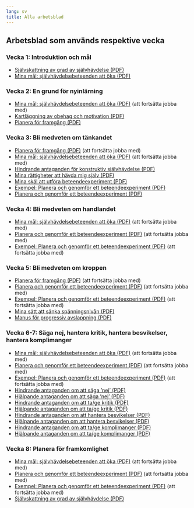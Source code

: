 ```yaml
---
lang: sv
title: Alla arbetsblad
---
```


## Arbetsblad som används respektive vecka

### Vecka 1: Introduktion och mål

  - [Självskattning av grad av självhävdelse (PDF)](forms/100respekt-skattning-situation-relation.pdf)
  - [Mina mål: självhävdelsebeteenden att öka (PDF)](forms/100respekt-SMARTa-mal.pdf)

### Vecka 2: En grund för nyinlärning

  - [Mina mål: självhävdelsebeteenden att öka (PDF)](forms/100respekt-SMARTa-mal.pdf) (att fortsätta jobba med)
  - [Kartläggning av obehag och motivation (PDF)](forms/100respekt-obehag-motivation-reflektion.pdf)
  - [Planera för framgång (PDF)](forms/100respekt-planera-traning.pdf)

### Vecka 3: Bli medveten om tänkandet

  - [Planera för framgång (PDF)](forms/100respekt-planera-traning.pdf) (att fortsätta jobba med)
  - [Mina mål: självhävdelsebeteenden att öka (PDF)](forms/100respekt-SMARTa-mal.pdf) (att fortsätta jobba med)
  - [Hindrande antaganden för konstruktiv självhävdelse (PDF)](forms/100respekt-hindrande-antaganden-sjalvhavdelse.pdf)
  - [Mina rättigheter att hävda mig själv (PDF)](forms/100respekt-mina-rattigheter.pdf)
  - [Mina skäl att utföra beteendeexperiment (PDF)](forms/100respekt-mina-skal-beteendeexperiment.pdf)
  - [Exempel: Planera och genomför ett beteendeexperiment (PDF)](forms/100respekt-exempel-beteendeexperiment.pdf)
  - [Planera och genomför ett beteendeexperiment (PDF)](forms/100respekt-beteendeexperiment.pdf)

### Vecka 4: Bli medveten om handlandet

  - [Mina mål: självhävdelsebeteenden att öka (PDF)](forms/100respekt-SMARTa-mal.pdf) (att fortsätta jobba med)
  - [Planera och genomför ett beteendeexperiment (PDF)](forms/100respekt-beteendeexperiment.pdf) (att fortsätta jobba med)
  - [Exempel: Planera och genomför ett beteendeexperiment (PDF)](forms/100respekt-exempel-beteendeexperiment.pdf) (att fortsätta jobba med)

### Vecka 5: Bli medveten om kroppen

  - [Planera för framgång (PDF)](forms/100respekt-planera-traning.pdf) (att fortsätta jobba med)
  - [Planera och genomför ett beteendeexperiment (PDF)](forms/100respekt-beteendeexperiment.pdf) (att fortsätta jobba med)
  - [Exempel: Planera och genomför ett beteendeexperiment (PDF)](forms/100respekt-exempel-beteendeexperiment.pdf) (att fortsätta jobba med)
  - [Mina sätt att sänka spänningsnivån (PDF)](forms/100respekt-avslappningstekniker.pdf)
  - [Manus för progressiv avslappning (PDF)](forms/100respekt-manus-progressiv-avslappning.pdf)

### Vecka 6-7: Säga nej, hantera kritik, hantera besvikelser, hantera komplimanger

  - [Mina mål: självhävdelsebeteenden att öka (PDF)](forms/100respekt-SMARTa-mal.pdf) (att fortsätta jobba med)
  - [Planera och genomför ett beteendeexperiment (PDF)](forms/100respekt-beteendeexperiment.pdf) (att fortsätta jobba med)
  - [Exempel: Planera och genomför ett beteendeexperiment (PDF)](forms/100respekt-exempel-beteendeexperiment.pdf) (att fortsätta jobba med)
  - [Hindrande antaganden om att säga ’nej’ (PDF)](forms/100respekt-hindrande-antaganden-saga-nej.pdf)
  - [Hjälpande antaganden om att säga ’nej’ (PDF)](forms/100respekt-hjalpande-antaganden-saga-nej.pdf)
  - [Hindrande antaganden om att ta/ge kritik (PDF)](forms/100respekt-hindrande-antaganden-hantera-kritik.pdf)
  - [Hjälpande antaganden om att ta/ge kritik (PDF)](forms/100respekt-hjalpande-antaganden-hantera-kritik.pdf)
  - [Hindrande antaganden om att hantera besvikelser (PDF)](forms/100respekt-hindrande-antaganden-hantera-besvikelser.pdf)
  - [Hjälpande antaganden om att hantera besvikelser (PDF)](forms/100respekt-hjalpande-antaganden-hantera-besvikelser.pdf)
  - [Hindrande antaganden om att ta/ge komplimanger (PDF)](forms/100respekt-hindrande-antaganden-hantera-komplimanger.pdf)
  - [Hjälpande antaganden om att ta/ge komplimanger (PDF)](forms/100respekt-hjalpande-antaganden-hantera-komplimanger.pdf)

### Vecka 8: Planera för framkomlighet

  - [Mina mål: självhävdelsebeteenden att öka (PDF)](forms/100respekt-SMARTa-mal.pdf) (att fortsätta jobba med)
  - [Planera och genomför ett beteendeexperiment (PDF)](forms/100respekt-beteendeexperiment.pdf) (att fortsätta jobba med)
  - [Exempel: Planera och genomför ett beteendeexperiment (PDF)](forms/100respekt-exempel-beteendeexperiment.pdf) (att fortsätta jobba med)
  - [Självskattning av grad av självhävdelse (PDF)](forms/100respekt-skattning-situation-relation.pdf)
